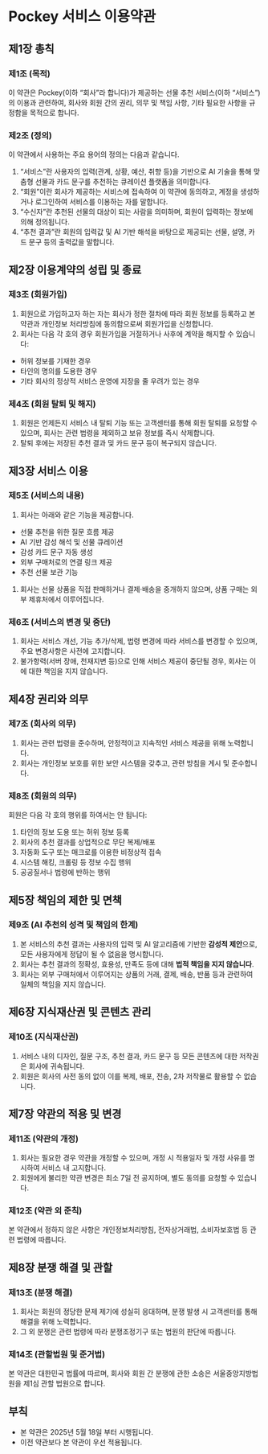 # **Pockey 서비스 이용약관**

## **제1장 총칙**

### **제1조 (목적)**

이 약관은 Pockey(이하 “회사”라 합니다)가 제공하는 선물 추천 서비스(이하 “서비스”)의 이용과 관련하여, 회사와 회원 간의 권리, 의무 및 책임 사항, 기타 필요한 사항을 규정함을 목적으로 합니다.

### **제2조 (정의)**

이 약관에서 사용하는 주요 용어의 정의는 다음과 같습니다.

1. “서비스”란 사용자의 입력(관계, 상황, 예산, 취향 등)을 기반으로 AI 기술을 통해 맞춤형 선물과 카드 문구를 추천하는 큐레이션 플랫폼을 의미합니다.
2. “회원”이란 회사가 제공하는 서비스에 접속하여 이 약관에 동의하고, 계정을 생성하거나 로그인하여 서비스를 이용하는 자를 말합니다.
3. “수신자”란 추천된 선물의 대상이 되는 사람을 의미하며, 회원이 입력하는 정보에 의해 정의됩니다.
4. “추천 결과”란 회원의 입력값 및 AI 기반 해석을 바탕으로 제공되는 선물, 설명, 카드 문구 등의 출력값을 말합니다.

## **제2장 이용계약의 성립 및 종료**

### **제3조 (회원가입)**

1. 회원으로 가입하고자 하는 자는 회사가 정한 절차에 따라 회원 정보를 등록하고 본 약관과 개인정보 처리방침에 동의함으로써 회원가입을 신청합니다.
2. 회사는 다음 각 호의 경우 회원가입을 거절하거나 사후에 계약을 해지할 수 있습니다:
- 허위 정보를 기재한 경우
- 타인의 명의를 도용한 경우
- 기타 회사의 정상적 서비스 운영에 지장을 줄 우려가 있는 경우

### **제4조 (회원 탈퇴 및 해지)**

1. 회원은 언제든지 서비스 내 탈퇴 기능 또는 고객센터를 통해 회원 탈퇴를 요청할 수 있으며, 회사는 관련 법령을 제외하고 보유 정보를 즉시 삭제합니다.
2. 탈퇴 후에는 저장된 추천 결과 및 카드 문구 등이 복구되지 않습니다.

## **제3장 서비스 이용**

### **제5조 (서비스의 내용)**

1. 회사는 아래와 같은 기능을 제공합니다.
- 선물 추천을 위한 질문 흐름 제공
- AI 기반 감성 해석 및 선물 큐레이션
- 감성 카드 문구 자동 생성
- 외부 구매처로의 연결 링크 제공
- 추천 선물 보관 기능
1. 회사는 선물 상품을 직접 판매하거나 결제·배송을 중개하지 않으며, 상품 구매는 외부 제휴처에서 이루어집니다.

### **제6조 (서비스의 변경 및 중단)**

1. 회사는 서비스 개선, 기능 추가/삭제, 법령 변경에 따라 서비스를 변경할 수 있으며, 주요 변경사항은 사전에 고지합니다.
2. 불가항력(서버 장애, 천재지변 등)으로 인해 서비스 제공이 중단될 경우, 회사는 이에 대한 책임을 지지 않습니다.

## **제4장 권리와 의무**

### **제7조 (회사의 의무)**

1. 회사는 관련 법령을 준수하며, 안정적이고 지속적인 서비스 제공을 위해 노력합니다.
2. 회사는 개인정보 보호를 위한 보안 시스템을 갖추고, 관련 방침을 게시 및 준수합니다.

### **제8조 (회원의 의무)**

회원은 다음 각 호의 행위를 하여서는 안 됩니다:

1. 타인의 정보 도용 또는 허위 정보 등록
2. 회사의 추천 결과를 상업적으로 무단 복제/배포
3. 자동화 도구 또는 매크로를 이용한 비정상적 접속
4. 시스템 해킹, 크롤링 등 정보 수집 행위
5. 공공질서나 법령에 반하는 행위

## **제5장 책임의 제한 및 면책**

### **제9조 (AI 추천의 성격 및 책임의 한계)**

1. 본 서비스의 추천 결과는 사용자의 입력 및 AI 알고리즘에 기반한 **감성적 제안**으로, 모든 사용자에게 정답이 될 수 없음을 명시합니다.
2. 회사는 추천 결과의 정확성, 효용성, 만족도 등에 대해 **법적 책임을 지지 않습니다**.
3. 회사는 외부 구매처에서 이루어지는 상품의 거래, 결제, 배송, 반품 등과 관련하여 일체의 책임을 지지 않습니다.

## **제6장 지식재산권 및 콘텐츠 관리**

### **제10조 (지식재산권)**

1. 서비스 내의 디자인, 질문 구조, 추천 결과, 카드 문구 등 모든 콘텐츠에 대한 저작권은 회사에 귀속됩니다.
2. 회원은 회사의 사전 동의 없이 이를 복제, 배포, 전송, 2차 저작물로 활용할 수 없습니다.

## **제7장 약관의 적용 및 변경**

### **제11조 (약관의 개정)**

1. 회사는 필요한 경우 약관을 개정할 수 있으며, 개정 시 적용일자 및 개정 사유를 명시하여 서비스 내 고지합니다.
2. 회원에게 불리한 약관 변경은 최소 7일 전 공지하며, 별도 동의를 요청할 수 있습니다.

### **제12조 (약관 외 준칙)**

본 약관에서 정하지 않은 사항은 개인정보처리방침, 전자상거래법, 소비자보호법 등 관련 법령에 따릅니다.

## **제8장 분쟁 해결 및 관할**

### **제13조 (분쟁 해결)**

1. 회사는 회원의 정당한 문제 제기에 성실히 응대하며, 분쟁 발생 시 고객센터를 통해 해결을 위해 노력합니다.
2. 그 외 분쟁은 관련 법령에 따라 분쟁조정기구 또는 법원의 판단에 따릅니다.

### **제14조 (관할법원 및 준거법)**

본 약관은 대한민국 법률에 따르며, 회사와 회원 간 분쟁에 관한 소송은 서울중앙지방법원을 제1심 관할 법원으로 합니다.

## **부칙**

- 본 약관은 2025년 5월 18일 부터 시행됩니다.
- 이전 약관보다 본 약관이 우선 적용됩니다.
